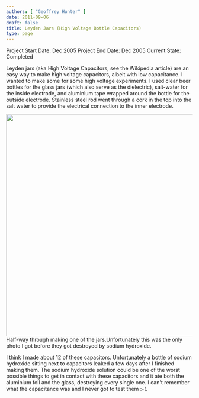 ```yaml
---
authors: [ "Geoffrey Hunter" ]
date: 2011-09-06
draft: false
title: Leyden Jars (High Voltage Bottle Capacitors)
type: page
---
```



Project Start Date: Dec 2005
Project End Date: Dec 2005
Current State: Completed

Leyden jars (aka High Voltage Capacitors, see the Wikipedia article) are an easy way to make high voltage capacitors, albeit with low capacitance. I wanted to make some for some high voltage experiments. I used clear beer bottles for the glass jars (which also serve as the dielectric), salt-water for the inside electrode, and aluminium tape wrapped around the bottle for the outside electrode. Stainless steel rod went through a cork in the top into the salt water to provide the electrical connection to the inner electrode.


<Image src={leyden_jar_01} width="600px">Half-way through making one of the jars.Unfortunately this was the only photo I got before they got destroyed by sodium hydroxide.</Image>

I think I made about 12 of these capacitors. Unfortunately a bottle of sodium hydroxide sitting next to capacitors leaked a few days after I finished making them. The sodium hydroxide solution could be one of the worst possible things to get in contact with these capacitors and it ate both the aluminium foil and the glass, destroying every single one. I can't remember what the capacitance was and I never got to test them :-(.
